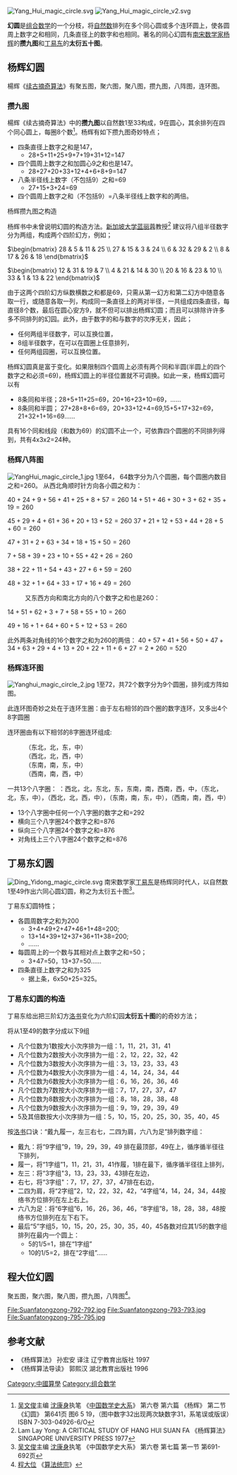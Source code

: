 [[File:Yang_Hui_magic_circle.svg|thumb]]
[[File:Yang_Hui_magic_circle_v2.svg|thumb]]

'''幻圆'''是[[组合数学|组合数学]]的一个分枝，将[[自然数|自然数]]排列在多个同心圆或多个连环圆上，使各圆周上数字之和相同，几条直径上的数字和也相同。著名的同心幻圆有[[南宋|南宋]][[数学家|数学家]][[杨辉|杨辉]]的'''攒九图'''和[[丁易东|丁易东]]的'''太衍五十图'''。

==杨辉幻圆==
楊辉《[[杨辉算法#续古摘奇算法|续古摘奇算法]]》有聚五图，聚六图，聚八图，攒九图，八阵图，连环图。
===攒九图===
楊辉《续古摘奇算法》中的'''攒九图'''以自然数1至33构成，9在圆心，其余排列在四个同心圆上，每圈8个数<ref>[[吴文俊|吴文俊]]主编 [[沈康身|沈康身]]执笔  《[[中国数学史大系|中国数学史大系]]》 第六卷 第六篇 《杨辉》 第二节 《幻圆》 第641页 图6 5 19，（图中数字32出现两次缺数字31，系笔误或版误）ISBN 7-303-04926-6/O
</ref>。杨辉有如下攒九图奇妙特点；

*四条直径上数字之和是147，
**28+5+11+25+9+7+19+31+12=147
*四个圆周上数字之和加圆心9之和也是147。
**28+27+20+33+12+4+6+8+9=147
*八条半径线上数字（不包括9）之和=69
**27+15+3+24=69
*四个圆周上数字之和（不包括9）=八条半径线上数字和的两倍。

;杨辉攒九图之构造
杨辉书中未曾说明幻圆的构造方法。[[新加坡大学|新加坡大学]][[蓝丽蓉|蓝丽蓉]]教授<ref>Lam Lay Yong: A CRITICAL STUDY OF HANG HUI SUAN FA 《杨辉算法》 SINGAPORE UNIVERSITY PRESS  1977</ref> 建议将八组半径数字分为两组，构成两个四阶幻方，例如；

<math>
\begin{bmatrix}
28 & 5 & 11 & 25 \\
27 & 15 & 3 & 24 \\
6 & 32 & 29 & 2 \\
8 & 17 & 26 & 18 
\end{bmatrix}
</math>

<math>
\begin{bmatrix}
12 & 31 & 19 & 7 \\
4 & 21 & 14 & 30 \\
20 & 16 & 23 & 10 \\
33 & 1 & 13 & 22 
\end{bmatrix}
</math>

由于这两个四阶幻方纵数横数之和都是69，只需从第一幻方和第二幻方中随意各取一行，或随意各取一列，构成同一条直径上的两对半径，一共组成四条直径，每直径8个数，最后在圆心安方9，就不但可以排出杨辉幻圆；而且可以排除许许多多不同排列的幻园。此外，由于数字的和与数字的次序无关，因此；
*任何两组半径数字，可以互换位置，
*8组半径数字，在可以在圆圈上任意排列，
*任何两组园圈，可以互换位置。

杨辉幻圆真是富于变化。如果限制四个圆周上必须有两个同和半圆(半圆上的四个数字之和必须=69)，杨辉幻圆上的半径位置就不可调换。如此一来，杨辉幻圆可以有
* 8条同和半径；28+5+11+25=69，20+16+23+10=69，……
* 8条同和半圆； 27+28+8+6=69，20+33+12+4=69,15+5+17+32=69，21+32+1+16=69……

具有16个同和线段（和数为69）的幻圆不止一个，可依靠四个圆圈的不同排列得到，共有4x3x2=24种。
===杨辉八阵图===
[[File:YangHui_magic_circle_1.jpg|thumb]]
1至64， 64数字分为八个圆圈，每个圆圈内数目之和=260。
从西北角顺时针方向各小圆之和为：

<math>40+	24+	9+	56+	41+	25+	8+	57	=		260</math>
<math>14+	51+	46+	30+	3+	62+	35+	19	=		260</math>
	
<math>45+	29+	4+	61+	36+ 20+	13+	52		=	260</math>
<math>37+	21+	12+	53+	44+	28+	5+	60	=		260</math>
	
<math>47+	31+	2+	63+	34+	18+	15+	50	=		260</math>
	
<math>7	 +    58+	39+	23+	10+	55+	42+	26	=		260</math>
	
<math>38+	22+	11+	54+	43+	27+	6+	59	=		260	</math>

<math>48+	32+	1+	64+	33+	17+	16+	49	=		260</math>
:又东西方向和南北方向的八个数字之和也是260：
	
<math>14+	51+	62+	3+	7+	58+	55+	10	=		260</math>

<math>49+	16+	1+	64+	60+	5+	12+	53	=		260</math>

此外两条对角线的16个数字之和为260的两倍：
<math>40+	57+	41+	56+	50+	47+	34+	63 +	29+	4+	13+	20+	22+	11+	6+	27=2*260=520</math>

===杨辉连环图===
[[File:Yanghui_magic_circle_2.jpg|thumb]]
1至72，共72个数字分为9个圆圈，排列成方阵如图。

此连环图奇妙之处在于连环生圈：由于左右相邻的四个圈的数字连环，又多出4个 8字圆圈

连环圈由有以下相邻的8字圈连环组成:
:（东北，北，东，中）
:（西北，北，西，中）
:（东南，南，东，中）
:（西南，南，西，中）

一共13个八字圈：
：西北，北，东北，东，东南，南，西南，西，中，（东北，北，东，中），（西北，北，西，中），（东南，南，东，中），（西南，南，西，中）
*13个八字圈中任何一个八字圈的数字之和=292
*横向三个八字圈24个数字之和=876
*纵向三个八字圈24个数字之和=876
*对角线上三个八字圈24个数字之和=876

==丁易东幻圆==
[[File:Ding_Yidong_magic_circle.svg|thumb]]
南宋数学家[[丁易东|丁易东]]是杨辉同时代人，以自然数1至49作出六同心圆幻圆，称之为太衍五十图<ref>[[吴文俊|吴文俊]]主编 [[沈康身|沈康身]]执笔  《中国数学史大系》 第六卷 第七篇 第一节 第691-692页</ref>。

丁易东幻圆特性；
*各圆周数字之和为200
**3+4+49+2+47+46+1+48=200;
**13+14+39+12+37+36+11+38=200;
**……
*每圆周上的一个数与其相对点上数字之和=50；
**3+47=50，13+37=50……
*四条直径上数字之和为325
**据上条，6x50+25=325。

===丁易东幻圆的构造===
丁易东给出把三阶幻方[[洛书|洛书]]变化为六阶幻园'''太衍五十图'''的的奇妙方法；

将从1至49的数字分成以下9组
*凡个位数为1数按大小次序排为一组：1，11，21，31，41
*凡个位数为2数按大小次序排为一组：2，12，22，32，42
*凡个位数为3数按大小次序排为一组：3，13，23，33，43
*凡个位数为4数按大小次序排为一组：4，14，24，34，44
*凡个位数为6数按大小次序排为一组：6，16，26，36，46
*凡个位数为7数按大小次序排为一组：7，17，27，37，47
*凡个位数为8数按大小次序排为一组：8，18，28，38，48
*凡个位数为9数按大小次序排为一组：9，19，29，39，49
*5及其倍数按大小次序排为一组：5，10，15，20，25，30，35，40，45

按[[洛书|洛书]]口诀：“戴九履一，左三右七，二四为肩，六八为足”排列数字组：
*戴九：将“9字组”9，19，29，39，49 排在最顶部，49在上，循序循半径往下排列，
*履一，将“1字组”1，11，21，31，41作履，1排在最下，循序循半径往上排列，
*左三：将“3字组"3，13，23，33，43排在左边，
*右七，将“3字组"：7，17，27，37，47排在右边，
*二四为肩，将“2字组”2，12，22，32，42，“4字组”4，14，24，34，44按络书方位排列在左上右上。
*六八为足：将“6字组”6，16，26，36，46，“8字组”8，18，28，38，48按络书方位排列在左下右下。
*最后“5”字组5，10，15，20，25，30，35，40，45各数对应其1/5的数字组排列在最内一个圆上：
**5的1/5=1，排在“1字组”
**10的1/5=2，排在“2字组”……

==程大位幻圆==
聚五图，聚六图，聚八图，攒九图，八阵图<ref>[[程大位|程大位]] 《[[算法统宗|算法统宗]]》</ref>。
<gallery>
File:Suanfatongzong-792-792.jpg
File:Suanfatongzong-793-793.jpg
File:Suanfatongzong-795-795.jpg
</gallery>

==参考文献==
{{Reflist}}
*《杨辉算法》 孙宏安 译注 辽宁教育出版社 1997
*《杨辉算法导读》 郭熙汉 湖北教育出版社 1996
{{中国数学史}}
[[Category:中國算學|Category:中國算學]]
[[Category:组合数学|Category:组合数学]]